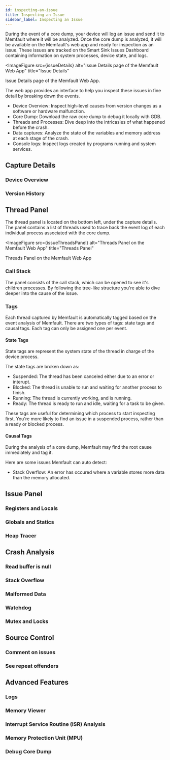 ```yaml
---
id: inspecting-an-issue
title: Inspecting an Issue
sidebar_label: Inspecting an Issue
---
```



During the event of a core dump, your device will log an issue and send it to Memfault where it will be analyzed. 
Once the core dump is analyzed, it will be available on the Memfault's web app and ready for inspection as an issue. 
These issues are tracked on the Smart Sink Issues Dashboard containing information on system processes, device state, and logs. 

<ImageFigure
  src={issueDetails}
  alt="Issue Details page of the Memfault Web App"
  title="Issue Details"
>
  Issue Details page of the Memfault Web App.
</ImageFigure>

The web app provides an interface to help you inspect these issues in fine detail by breaking down the events.
- Device Overview: Inspect high-level causes from version changes as a software or hardware malfunction.
- Core Dump: Download the raw core dump to debug it locally with GDB.
- Threads and Processes: Dive deep into the intricasies of what happened before the crash.
- Data captures: Analyze the state of the variables and memory address at each stage of the crash.
- Console logs: Inspect logs created by programs running and system services.

## Capture Details

### Device Overview

### Version History

## Thread Panel
The thread panel is located on the bottom left, under the capture details.
The panel contains a list of threads used to trace back the event log of each individual process associated with the core dump.

<ImageFigure
  src={issueThreadsPanel}
  alt="Threads Panel on the Memfault Web App"
  title="Threads Panel"
>
  Threads Panel on the Memfault Web App
</ImageFigure>

### Call Stack
The panel consists of the call stack, which can be opened to see it's children processes. By following the tree-like structure you're able to dive deeper into the cause of the issue.

### Tags
Each thread captured by Memfault is automatically tagged based on the event analysis of Memfault.
There are two types of tags: state tags and causal tags. Each tag can only be assigned one per event.

#### State Tags
State tags are represent the system state of the thread in charge of the device process.

The state tags are broken down as:
- Suspended: The thread has been canceled either due to an error or interupt.
- Blocked: The thread is unable to run and waiting for another process to finish.
- Running: The thread is currently working, and is running.
- Ready: The thread is ready to run and idle, waiting for a task to be given.

These tags are useful for determining which process to start inspecting first. You're more likely to find an issue in a suspended process, rather than a ready or blocked process.

#### Causal Tags
During the analysis of a core dump, Memfault may find the root cause immediately and tag it.

Here are some issues Memfault can auto detect:
- Stack Overflow: An error has occured where a variable stores more data than the memory allocated.

## Issue Panel

### Registers and Locals

### Globals and Statics

### Heap Tracer

## Crash Analysis

### Read buffer is null

### Stack Overflow

### Malformed Data

### Watchdog 

### Mutex and Locks

## Source Control

### Comment on issues

### See repeat offenders

## Advanced Features

### Logs

### Memory Viewer

### Interrupt Service Routine (ISR) Analysis

### Memory Protection Unit (MPU)

### Debug Core Dump